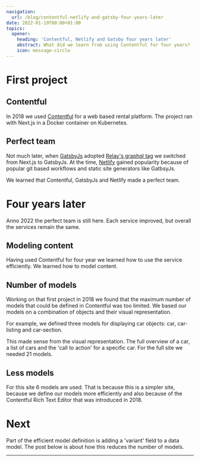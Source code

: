 ```yaml
---
navigation:
  url: /blog/contentful-netlify-and-gatsby-four-years-later
date: 2022-01-19T00:00+01:00
topics:
  opener:
    heading: 'Contentful, Netlify and Gatsby four years later'
    abstract: What did we learn from using Contentful for four years?
    icon: message-circle
---
```

# First project

## Contentful

In 2018 we used [Contentful](https://www.contentful.com) for a web based rental platform. The project ran with Next.js in a Docker container on Kubernetes.

## Perfect team

Not much later, when [GatsbyJs](https://www.gatsbyjs.com) adopted [Relay's graphql tag](https://relay.dev/docs/guides/compiler/) we switched from Next.js to GatsbyJs. At the time, [Netlify](https://www.netlify.com) gained popularity because of popular git based workflows and static site generators like GatbsyJs.

We learned that Contentful, GatsbyJs and Netlify made a perfect team.

# Four years later

Anno 2022 the perfect team is still here. Each service improved, but overall the services remain the same.

## Modeling content

Having used Contentful for four year we learned how to use the service efficiently. We learned how to model content.

## Number of models

Working on that first project in 2018 we found that the maximum number of models that could be defined in Contentful was too limited. We based our models on a combination of objects and their visual representation.

For example, we defined three models for displaying car objects: car, car-listing and car-section.

This made sense from the visual representation. The full overview of a car, a list of cars and the 'call to action' for a specific car. For the full site we needed 21 models.

## Less models

For this site 6 models are used. That is because this is a simpler site, because we define our models more efficiently and also because of the Contentful Rich Text Editor that was introduced in 2018.

# Next

Part of the efficient model definition is adding a 'variant' field to a data model. The post below is about how this reduces the number of models.

---
